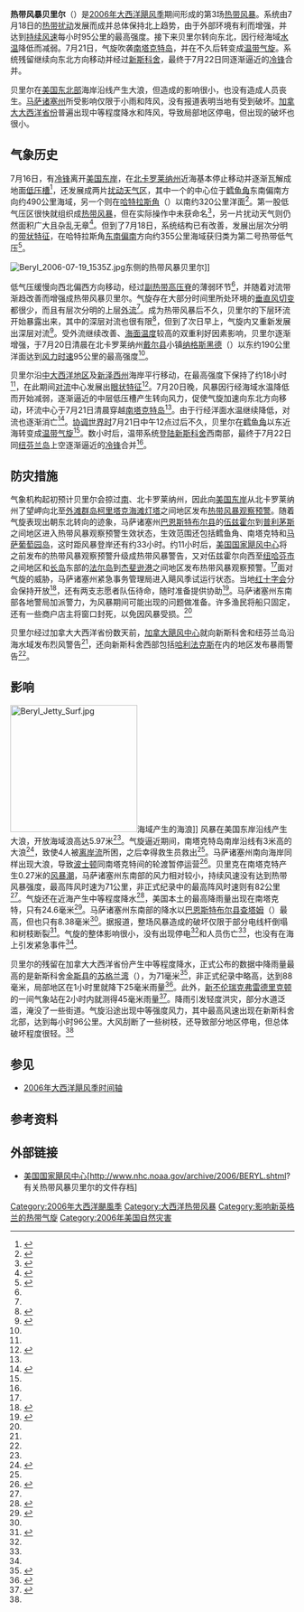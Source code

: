 {{noteTA
|G1=USState
}}
{{About|2006年的热带风暴|其它同名风暴|热带风暴贝里尔}}
{{Infobox Hurricane
| Name=热带风暴贝里尔<br />{{lang|en|Tropical Storm Beryl}}
| Type=热带风暴
| Year=2006
| Basin=Atl
| Image location=Beryl 2006-07-20 1800Z.jpg
| Image name=即将达到最高强度的热带风暴贝里尔
| Formed=2006年7月18日
| Dissipated=2006年7月21日
| 1-min winds=50
| Pressure=1000
| Damages= Minimal
| Inflated=
| Fatalities=无报道
| Areas=[[长岛_(纽约州)|长岛]]、[[麻萨诸塞州|麻萨诸塞州]]、[[加拿大大西洋省份|加拿大大西洋省份]]
| Hurricane season=[[2006年大西洋飓风季|2006年大西洋飓风季]]
}}
'''热带风暴贝里尔'''（{{lang-en|Tropical Storm Beryl}}）是[[2006年大西洋飓风季|2006年大西洋飓风季]]期间形成的第3场[[热带气旋|热带风暴]]。系统由7月18日的[[热带扰动|热带扰动]]发展而成并总体保持北上趋势，由于外部环境有利而增强，并达到[[最大持续风速|持续风速]]每小时95公里的最高强度。接下来贝里尔转向东北，因行经海域[[海面温度|水温]]降低而减弱。7月21日，气旋吹袭[[南塔克特|南塔克特岛]]，并在不久后转变成[[温带气旋|温带气旋]]。系统残留继续向东北方向移动并经过[[新斯科舍|新斯科舍]]，最终于7月22日同逐渐逼近的[[冷锋|冷锋]]合并。

贝里尔在[[美国东北部|美国东北部]]海岸沿线产生大浪，但造成的影响很小，也没有造成人员丧生。[[马萨诸塞州|马萨诸塞州]]所受影响仅限于小雨和阵风，没有报道表明当地有受到破坏。[[加拿大大西洋省份|加拿大大西洋省份]]普遍出现中等程度降水和阵风，导致局部地区停电，但出现的破坏也很小。

== 气象历史 ==
{{storm path|Beryl 2006 track.png}}
7月16日，有[[冷锋|冷锋]]离开[[美国东岸|美国东岸]]，在[[北卡罗莱纳州|北卡罗莱纳州]]近海基本停止移动并逐渐瓦解成地面[[低压槽|低压槽]]<ref name="tcr">{{cite report | author = Richard Pasch | year = 2006 | title = Tropical Storm Beryl Tropical Cyclone Report | url = http://www.nhc.noaa.gov/pdf/TCR-AL022006_Beryl.pdf | publisher = National Hurricane Center | deadurl = yes | archiveurl = https://web.archive.org/web/20100616125856/http://www.nhc.noaa.gov/pdf/TCR-AL022006_Beryl.pdf | format = [[PDF|PDF]] | accessdate = 2010-06-16 | archivedate = 2010-06-16 | date =  }}</ref>，还发展成两片[[热带扰动|扰动天气区]]，其中一个的中心位于[[鳕鱼角|鳕鱼角]]东南偏南方向约490公里海域，另一个则在[[哈特拉斯角|哈特拉斯角]]（{{lang|en|Cape Hatteras}}）以南约320公里洋面<ref name="two2">{{cite report | author1 = MAINELLI | author2 = BEVEN | year = 2006 | title = July 16, 2006 Tropical Weather Outlook (2) | publisher = National Hurricane Center}}</ref>。第一股低气压区很快就组织成[[2006年大西洋飓风季#无名热带风暴|热带风暴]]，但在实际操作中未获命名<ref>{{cite report | author1 = Eric Blake | author2 = John Beven | year = 2006 | title = Unnamed Tropical Storm Tropical Cyclone Report | publisher = National Hurricane Center | archiveurl = https://web.archive.org/web/20131106034906/http://www.nhc.noaa.gov/pdf/TCR-AL022006_Unnamed.pdf | deadurl = yes | accessdate = 2013-11-06 | url = http://www.nhc.noaa.gov/pdf/TCR-AL022006_Unnamed.pdf | archivedate = 2013-11-06 | date =  }}</ref>，另一片扰动天气则仍然面积广大且杂乱无章<ref name="two3">{{cite report | author = Pasch | year = 2006 | title = July 17, 2006 Tropical Weather Outlook | publisher = [[国家飓风中心|National Hurricane Center]]}}</ref>。但到了7月18日，系统结构已有改善，发展出层次分明的[[雨带|带状特征]]，在哈特拉斯角[[罗盘方位|东南偏南]]方向约355公里海域获归类为第二号热带低气压<ref name="td2disc1">{{cite web | author = Stewart | year = 2006 | title = Tropical Depression Two Discussion One | publisher = National Hurricane Center | accessdate = 2015-10-26 | archivedate = 2015-10-02 | url = http://www.nhc.noaa.gov/archive/2006/al02/al022006.discus.001.shtml? | deadurl = no | archiveurl = https://web.archive.org/web/20151002113923/http://www.nhc.noaa.gov/archive/2006/al02/al022006.discus.001.shtml }}</ref>。

[[File:Beryl_2006-07-19_1535Z.jpg|right]]东侧的热带风暴贝里尔]]

低气压缓慢向西北偏西方向移动，经过[[副热带高压脊|副热带高压脊]]的薄弱环节<ref name="td2disc1" />，并随着对流带渐趋改善而增强成热带风暴贝里尔。气旋存在大部分时间里所处环境的[[风切变|垂直风切变]]都很少，而且有层次分明的上层[[外流_(气象学)|外流]]<ref name="tcr" />。成为热带风暴后不久，贝里尔的下层环流开始暴露出来，其中的深层对流也很有限<ref name="disc3">{{cite web | author = Avila | year = 2006 | title = Tropical Storm Beryl Discussion Three | archiveurl = https://web.archive.org/web/20151002113925/http://www.nhc.noaa.gov/archive/2006/al02/al022006.discus.003.shtml | deadurl = no | url = http://www.nhc.noaa.gov/archive/2006/al02/al022006.discus.003.shtml? | publisher = National Hurricane Center | accessdate = 2015-10-26 | archivedate = 2015-10-02 }}</ref>，但到了次日早上，气旋内又重新发展出深层对流<ref name="disc4">{{cite web | author = Pasch | year = 2006 | title = Tropical Storm Beryl Discussion Four | publisher = National Hurricane Center | url = http://www.nhc.noaa.gov/archive/2006/al02/al022006.discus.004.shtml? | deadurl = no | archiveurl = https://web.archive.org/web/20151002113935/http://www.nhc.noaa.gov/archive/2006/al02/al022006.discus.004.shtml | accessdate = 2015-10-26 | archivedate = 2015-10-02 }}</ref>。受外流继续改善、[[海面温度|海面温度]]较高的双重利好因素影响，贝里尔逐渐增强，于7月20日清晨在北卡罗莱纳州[[戴尔县_(北卡罗莱纳州)|戴尔县]]小镇[[纳格斯黑德_(北卡罗莱纳州)|纳格斯黑德]]（{{lang|en|Nags Head}}）以东约190公里洋面达到[[最大持续风速|风力时速]]95公里的最高强度<ref name="tcr" />。

贝里尔沿[[中大西洋地区|中大西洋地区]]及[[新泽西州|新泽西州]]海岸平行移动，在最高强度下保持了约18小时<ref name="tcr" />，在此期间[[对流|对流]]中心发展出[[风眼|眼状特征]]<ref name="chc720">{{cite web | author = Bowyer | year = 2006 | title = Tropical Storm Beryl Information Statement on July 20, 2006 | publisher = Canadian Hurricane Centre | accessdate = 2011-06-11 | archiveurl = https://web.archive.org/web/20110611122955/http://www.atl.ec.gc.ca/weather/hurricane/bulletins/20060720175858.Beryl.txt.en | url = http://www.atl.ec.gc.ca/weather/hurricane/bulletins/20060720175858.Beryl.txt.en | archivedate = 2011-06-11 | deadurl = yes }}</ref>。7月20日晚，风暴因行经海域水温降低而开始减弱，逐渐逼近的中层低压槽产生转向风力，促使气旋加速向东北方向移动，环流中心于7月21日清晨穿越[[南塔克特|南塔克特岛]]<ref name="tcr" />。由于行经洋面水温继续降低，对流也逐渐消亡<ref name="chc721">{{cite web | author = Fogarty and LaFortune | year = 2006 | title = Tropical Storm Beryl Information Statement on July 21, 2006 | publisher = Canadian Hurricane Centre | accessdate = 2007-05-24 | archiveurl = https://web.archive.org/web/20110611122959/http://www.atl.ec.gc.ca/weather/hurricane/bulletins/20060721115633.Beryl.txt.en | url = http://www.atl.ec.gc.ca/weather/hurricane/bulletins/20060721115633.Beryl.txt.en | archivedate = 2011-06-11 | deadurl = yes }}</ref>。[[协调世界时|协调世界时]]7月21日中午12点过后不久，贝里尔在[[鳕鱼角|鳕鱼角]]以东近海转变成[[温带气旋|温带气旋]]<ref name="tcr" />。数小时后，温带系统[[登陆_(气象学)|登陆]][[新斯科舍|新斯科舍]]西南部，最终于7月22日同[[纽芬兰岛|纽芬兰岛]]上空逐渐逼近的[[冷锋|冷锋]]合并<ref name="tcr" />。

== 防灾措施 ==
气象机构起初预计贝里尔会掠过[[南卡罗莱纳州|南]]、北卡罗莱纳州，因此向[[美国东岸|美国东岸]]从北卡罗莱纳州了望岬向北至[[外滩群岛|外滩群岛]][[柯里塔克海滩灯塔|柯里塔克海滩灯塔]]之间地区发布[[热带气旋警告|热带风暴观察预警]]。随着气旋表现出朝东北转向的迹象，马萨诸塞州[[巴恩斯特布尔县|巴恩斯特布尔县]]的[[伍兹霍尔|伍兹霍尔]]到[[普利茅斯_(马萨诸塞州)|普利茅斯]]之间地区进入热带风暴观察预警生效状态，生效范围还包括鳕鱼角、南塔克特和[[马萨葡萄园岛|马萨葡萄园岛]]，这时距风暴登岸还有约33小时。约11小时后，[[国家飓风中心|美国国家飓风中心]]将之前发布的热带风暴观察预警升级成热带风暴警告，又对伍兹霍尔向西至[[纽哈芬市|纽哈芬市]]之间地区和[[长岛_(纽约州)|长岛]]东部的[[法尔岛|法尔岛]]到[[杰斐逊港|杰斐逊港]]之间地区发布热带风暴观察预警。<ref name="tcr" />面对气旋的威胁，马萨诸塞州紧急事务管理局进入飓风季试运行状态。当地[[国际红十字与红新月运动|红十字会]]分会保持开放<ref name="bg721">{{cite news | author = Carolyn Johnson and Yuxing Zheng | title = Tropical Storm Beryl sweeps into region | publisher = Boston Globe | accessdate = 2007-05-22 | url = http://www.boston.com/news/local/massachusetts/articles/2006/07/21/tropical_storm_beryl_sweeps_into_region/ | archiveurl = https://web.archive.org/web/20150603142721/http://www.boston.com/news/local/massachusetts/articles/2006/07/21/tropical_storm_beryl_sweeps_into_region/ | date = 2006-07-21 | archivedate = 2015-06-03 | deadurl = no }}</ref>，还有两支志愿者队伍待命，随时准备提供协助<ref>{{cite news | author = Paul Shipman | year = 2006 | title = Tropical Storm Beryl Threatens New England with Wind, Rain | publisher = Charter Oak Chapter of the American Red Cross}}</ref>。马萨诸塞州东南部各地警局加派警力，为风暴期间可能出现的问题做准备。许多渔民将船只固定，还有一些商户店主将窗口封死，以免因风暴受损。<ref name="bg721" />

贝里尔经过加拿大大西洋省份数天前，[[加拿大飓风中心|加拿大飓风中心]]就向新斯科舍和纽芬兰岛沿海水域发布烈风警告<ref name="chc720" />，还向新斯科舍西部包括[[哈利法克斯|哈利法克斯]]在内的地区发布暴雨警告<ref name="chc721" />。

== 影响 ==
[[File:Beryl_Jetty_Surf.jpg|225px]]海域产生的海浪]]
风暴在美国东岸沿线产生大浪，开放海域浪高达5.97米<ref name="local" />。气旋逼近期间，南塔克特岛南岸沿线有3米高的大浪<ref name="nasa">{{cite web | author = NASA/GOES Project Office | year = 2006 | title = Beryl's Effect on Nantucket Island, Mass | url = http://www.nasa.gov/mission_pages/hurricanes/archives/2006/h2006_beryl.html | archiveurl = https://web.archive.org/web/20150926221718/http://www.nasa.gov/mission_pages/hurricanes/archives/2006/h2006_beryl.html | accessdate = 2015-10-26 | archivedate = 2015-09-26 | deadurl = no }}</ref>，致使4人被[[离岸流|离岸流]]所困，之后幸得救生员救出<ref name="bg721" />。马萨诸塞州南向海岸同样出现大浪，导致[[波士顿|波士顿]]同南塔克特间的轮渡暂停运营<ref name="local">{{cite news | author1 = Andrew Ryan | author2 = Yuxing Zheng | author3 = Peter Schworm | newspaper = Boston Globe | date = 2006-07-21 | title = Tropical Storm Beryl fizzles as it passes over Nantucket | url = http://www.boston.com/news/globe/city_region/breaking_news/2006/07/tropical_storm_2.html | archiveurl = https://web.archive.org/web/20120925190552/http://www.boston.com/news/globe/city_region/breaking_news/2006/07/tropical_storm_2.html | accessdate = 2012-09-25 | archivedate = 2012-09-25 | deadurl = yes }}</ref>。贝里克在南塔克特产生0.27米的[[风暴潮|风暴潮]]，马萨诸塞州东南部的风力相对较小，持续风速没有达到热带风暴强度，最高阵风时速为71公里，非正式纪录中的最高阵风时速则有82公里<ref name="tcr" />。气旋还在近海产生中等程度降水<ref name="usatoday">{{cite news |author=Associated Press |title=Tropical Storm Beryl skirts Massachusetts |accessdate=2013-02-05 |url=http://usatoday30.usatoday.com/weather/hurricane/2006-07-21-storm-beryl_x.htm |work=USA Today |date=2006-07-21 |archiveurl=https://archive.is/20130205164004/http://usatoday30.usatoday.com/weather/hurricane/2006-07-21-storm-beryl_x.htm |deadurl=no |archivedate=2013-02-05 }}</ref>，美国本土的最高降雨量出现在南塔克特，只有24.6毫米<ref name="WPCMAX">{{cite book | last = Roth | first = David M. | date = 2015-04-30 | chapter = Tropical Cyclone Point Maxima | accessdate = 2015-10-26 | deadurl = no | archiveurl = https://web.archive.org/web/20151022203526/http://www.wpc.ncep.noaa.gov/tropical/rain/tcmaxima.html | chapter-url = http://www.wpc.ncep.noaa.gov/tropical/rain/tcmaxima.html | url = http://www.wpc.ncep.noaa.gov/tropical/rain/tcrainfall.html | publisher = Weather Prediction Center | title = Tropical Cyclone Rainfall Data | archivedate = 2015-10-22 }}</ref>。马萨诸塞州东南部的降水以[[巴恩斯特布尔县|巴恩斯特布尔县]][[查塔姆_(马萨诸塞州)|查塔姆]]（{{lang|en|Chatham}}）最高，但也只有8.38毫米<ref name="tcr" />。据报道，整场风暴造成的破坏仅限于部分电线杆倒塌和树枝断裂<ref name="boston">{{cite news | author = Boston Globe | title = Tropical Storm Beryl Pays Nantucket a Visit | accessdate = 2015-10-26 | archiveurl = https://web.archive.org/web/20141213211316/http://www.boston.com/news/local/massachusetts/articles/2006/07/22/tropical_storm_beryl_pays_nantucket_a_visit/ | work = The Boston Globe | date = 2006-07-22 | archivedate = 2014-12-13 | url = http://www.boston.com/news/local/massachusetts/articles/2006/07/22/tropical_storm_beryl_pays_nantucket_a_visit/ | deadurl = no }}</ref>。气旋的整体影响很小，没有出现停电<ref name="nasa" />和人员伤亡<ref name="tcr" />，也没有在海上引发紧急事件<ref name="usatoday" />。

贝里尔的残留在加拿大大西洋省份产生中等程度降水，正式公布的数据中降雨量最高的是新斯科舍[[金斯县_(新斯科舍省)|金斯县]]的[[苏格兰湾_(新斯科舍)|苏格兰湾]]（{{lang|en|Scots Bay}}），为71毫米<ref name="winnepegfreepress">{{cite web | author = Canadian Press | year = 2006 | title = Post-tropical storm Beryl leaves Atlantic Canada after dumping pouring rain | accessdate = 2007-09-27 | url = http://www.winnipegfreepress.com/breakingnews/canada/story/3604925p-4167132c.html | archiveurl = https://web.archive.org/web/20070927194114/http://www.winnipegfreepress.com/breakingnews/canada/story/3604925p-4167132c.html | archivedate = 2007-09-27 | deadurl = yes }}</ref>，非正式纪录中略高，达到88毫米，局部地区在1小时里就降下25毫米雨量<ref name="chc">{{cite web | author = Canadian Hurricane Centre | year = 2007 | title = 2006 Atlantic Hurricane Season Review | accessdate = 2007-05-24 | url = http://www.atl.ec.gc.ca/weather/hurricane/storm06.html | archiveurl = https://web.archive.org/web/20070726014055/http://www.atl.ec.gc.ca/weather/hurricane/storm06.html | deadurl = yes | archivedate = 2007-07-26 }}</ref>。此外，[[新不伦瑞克|新不伦瑞克]][[弗雷德里克顿|弗雷德里克顿]]的一间气象站在2小时内就测得45毫米雨量<ref name="chc721b">{{cite web | author = LaFortune and Bowyer | year = 2006 | title = Tropical Storm Beryl Intermediate Information Bulletin on July 21 | publisher = Canadian Hurricane Centre | accessdate = 2011-06-11 | archiveurl = https://web.archive.org/web/20110611123008/http://www.atl.ec.gc.ca/weather/hurricane/bulletins/20060721150644.Beryl.txt.en | url = http://www.atl.ec.gc.ca/weather/hurricane/bulletins/20060721150644.Beryl.txt.en | deadurl = yes | archivedate = 2011-06-11 }}</ref>。降雨引发轻度洪灾，部分水道泛滥，淹没了一些街道。气旋沿途出现中等强度风力，其中最高风速出现在新斯科舍北部，达到每小时96公里。大风刮断了一些树枝，还导致部分地区停电，但总体破坏程度很轻。<ref name="chc" />

== 参见 ==
{{Portal|热带气旋}}
* [[2006年大西洋飓风季时间轴|2006年大西洋飓风季时间轴]]

== 参考资料 ==
{{reflist|colwidth=30em}}

== 外部链接 ==
{{Commons category|Tropical Storm Beryl (2006)}}
* [[国家飓风中心|美国国家飓风中心]][http://www.nhc.noaa.gov/archive/2006/BERYL.shtml? 有关热带风暴贝里尔的文件存档]{{Wayback|url=http://www.nhc.noaa.gov/archive/2006/BERYL.shtml |date=20201018013606 }}

{{2006 Atlantic hurricane season buttons}}

{{DEFAULTSORT:Beryl (2006)}}
[[Category:2006年大西洋颶風季|Category:2006年大西洋颶風季]]
[[Category:大西洋热带风暴|Category:大西洋热带风暴]]
[[Category:影响新英格兰的热带气旋|Category:影响新英格兰的热带气旋]]
[[Category:2006年美国自然灾害|Category:2006年美国自然灾害]]
{{Good article}}